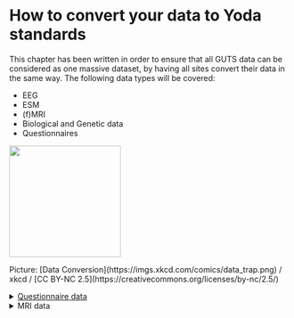 # How to convert your data to Yoda standards

This chapter has been written in order to ensure that all GUTS data can be considered as one massive dataset, by having all sites convert their data in the same way. The following data types will be covered:

-   EEG
-   ESM
-   (f)MRI
-   Biological and Genetic data
-   Questionnaires

![](images/data_trap_2x.png){fig-align="right" width="200"}

Picture: \[Data Conversion\](https://imgs.xkcd.com/comics/data_trap.png) / xkcd / \[CC BY-NC 2.5\](https://creativecommons.org/licenses/by-nc/2.5/)

<details>

<summary>[Questionnaire data]{.underline}</summary>

1.  All variables that give unnecessary information like longitude/latitude values should be deleted including:

-   StartDate
-   EndDate
-   Status
-   IPAddress
-   Progress
-   Duration\_\_in_seconds
-   Finished
-   RecordedDate
-   ......

2.  Make sure that all duplicates are removed and that if both entries have the same amount of progress, only the last entry should remain. Also remove all entries without data, this includes entries that only provided demographic data but did not respond to any questionnaire.

3.  All data coming in from qualtrics will have to be anonymized. Make sure to remove any directly identifying information including:

-   Name(s)
-   Surname(s)
-   Email address
-   ......

</details>

<details>

<summary>MRI data</summary>

1.  [MRI data]{.underline}

</details>
